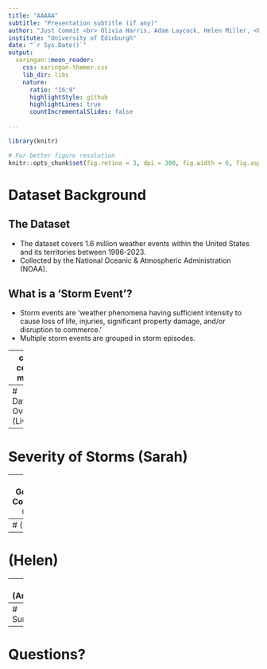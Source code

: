 ```yaml
---
title: "AAAAA"
subtitle: "Presentation subtitle (if any)"
author: "Just Commit <br> Olivia Harris, Adam Laycock, Helen Miller, <br> Andrew Morris, Max Pohlman, Sarah Stewart"
institute: "University of Edinburgh"
date: "`r Sys.Date()`"
output:
  xaringan::moon_reader:
    css: xaringan-themer.css
    lib_dir: libs
    nature:
      ratio: "16:9"
      highlightStyle: github
      highlightLines: true
      countIncrementalSlides: false
      
---
```

```r
library(knitr)
```

```r
# For better figure resolution
knitr::opts_chunk$set(fig.retina = 3, dpi = 300, fig.width = 6, fig.asp = 0.618, out.width = "80%")
```

# Dataset Background

## The Dataset
- The dataset covers 1.6 million weather events within the United States and its territories between 1996-2023.
- Collected by the National Oceanic & Atmospheric Administration (NOAA).


## What is a 'Storm Event'?
- Storm events are 'weather phenomena having sufficient intensity to cause loss of life, injuries, significant property damage, and/or disruption to commerce.'
- Multiple storm events are grouped in storm episodes.

---
class: center, middle

# How have storm events changed over time and what is the effect on people and property?

---
# Dataset Overview (Liv)

---
# Severity of Storms (Sarah)

---
# Geospatial Correlations (Adam)

---
# (Max)

---
# (Helen)

---
# (Andrew)

---
# Summary

---
# Questions?
